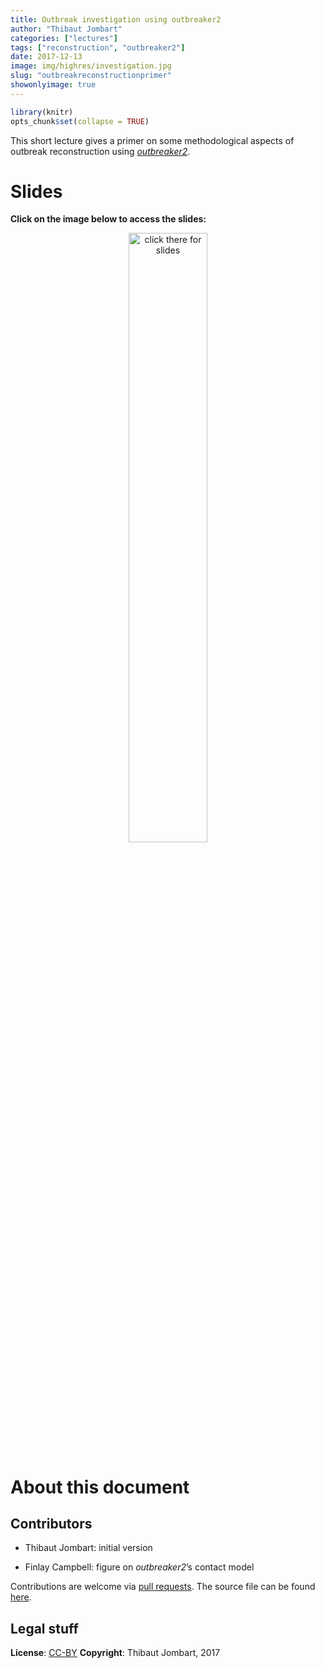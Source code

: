 ```yaml
---
title: Outbreak investigation using outbreaker2
author: "Thibaut Jombart"
categories: ["lectures"]
tags: ["reconstruction", "outbreaker2"]
date: 2017-12-13
image: img/highres/investigation.jpg
slug: "outbreakreconstructionprimer"
showonlyimage: true
---
```


	
```r
library(knitr)
opts_chunk$set(collapse = TRUE)
```

This short lecture gives a primer on some methodological aspects of outbreak
reconstruction using [*outbreaker2*](http://www.repidemicsconsortium.org/outbreaker2).

# Slides

**Click on the image below to access the slides:**

<center>
<a href="../../slides/outbreak_reconstruction_primer/outbreak_reconstruction_primer.html"><img src="../../img/highres/stats-notebook.jpg" width="50%" alt="click there for slides" align="middle"></a>
</center>





# About this document

## Contributors

- Thibaut Jombart: initial version

- Finlay Campbell: figure on *outbreaker2*'s contact model


Contributions are welcome via [pull
requests](https://github.com/reconhub/learn/pulls). The source file can be found
[here](https://github.com/reconhub/learn/blob/master/static/slides/outbreak_reconstruction_primer/outbreak_reconstruction_primer.Rmd).



## Legal stuff

**License**: [CC-BY](https://creativecommons.org/licenses/by/3.0/)
**Copyright**: Thibaut Jombart, 2017 
